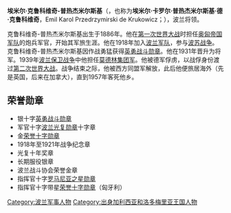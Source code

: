{{Unreferenced|time=2021-02-07T04:46:57+00:00}}
'''埃米尔·克鲁科维奇-普热杰米尔斯基'''（{{lang-pl|Emil Krukowicz-Przedrzymirski}}，也称为'''埃米尔·卡罗尔·普热杰米尔斯基·德·克鲁科维奇'''，Emil Karol Przedrzymirski de Krukowicz；{{bd|1886年||1957年||}}），波兰将领。

克鲁科维奇-普热杰米尔斯基出生于1886年。他在[[第一次世界大战|第一次世界大战]]时担任[[奥匈帝国军队|奥匈帝国军队]]的炮兵军官，开始其军旅生涯。他在1918年加入[[波兰军队|波兰军队]]，参与[[波苏战争|波苏战争]]。克鲁科维奇-普热杰米尔斯基因作战勇猛获得[[英勇战斗勋章|英勇战斗勋章]]。他在1931年晋升为将军。1939年[[波兰战役|波兰保卫战争]]中他担任[[莫德林集团军|莫德林集团军]]。他被德军俘虏，以战俘身份渡过[[第二次世界大战|第二次世界大战]]。战争结束之际，他被西方同盟军解放，此后他便旅居海外（先是英国，后来在加拿大），直到1957年客死他乡。

==荣誉勋章==
* 银十字[[英勇战斗勋章|英勇战斗勋章]]
* 军官十字[[波兰光复勋章|波兰光复勋章]]十字章
* 金[[荣誉十字勋章_(波兰)|荣誉十字勋章]]
* 1918年至1921年战争纪念章
* 光复十年奖章
* 长期服役银章
* 波兰战斗协会荣誉金章
* 指挥官十字[[罗马尼亚之星勋章|罗马尼亚之星勋章]]
* 指挥官十字带星[[荣誉十字勋章_(匈牙利)|荣誉十字勋章]]（匈牙利）


{{commonscat}}
{{normdaten}}
{{DEFAULTSORT:krukowicz}}
[[Category:波兰军事人物|Category:波兰军事人物]]
[[Category:出身加利西亚和洛多梅里亚王国人物|Category:出身加利西亚和洛多梅里亚王国人物]]